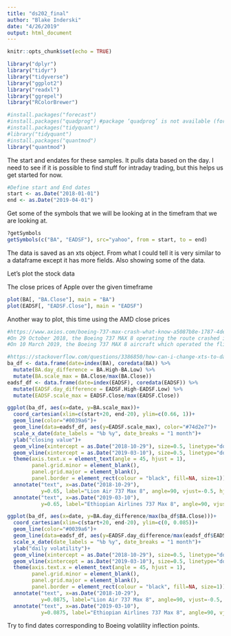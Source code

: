 ```yaml
---
title: "ds202_final"
author: "Blake Inderski"
date: "4/26/2019"
output: html_document
---
```


```r
knitr::opts_chunk$set(echo = TRUE)
```

```r
library("dplyr")
library("tidyr")
library("tidyverse")
library("ggplot2")
library("readxl")
library("ggrepel")
library("RColorBrewer")

#install.packages("forecast")
#install.packages("quadprog") #package ‘quadprog’ is not available (for R version 3.5.1)
#install.packages("tidyquant")
#library("tidyquant")
#install.packages("quantmod")
library("quantmod")
```

The start and endates for these samples. It pulls data based on the day. I need to see if it is possible to find stuff for intraday trading, but this helps us get started for now. 


```r
#Define start and End dates
start <- as.Date("2018-01-01")
end <- as.Date("2019-04-01")
```

Get some of the symbols that we will be looking at in the timefram that we are looking at. 

```r
?getSymbols
getSymbols(c("BA", "EADSF"), src="yahoo", from = start, to = end)
```


The data is saved as an xts object. From what I could tell it is very similar to a dataframe except it has more fields. Also showing some of the data.


Let's plot the stock data

The close prices of Apple over the given timeframe
```r
plot(BA[, "BA.Close"], main = "BA")
plot(EADSF[, "EADSF.Close"], main = "EADSF")
```

Another way to plot, this time using the AMD close prices
```r
#https://www.axios.com/boeing-737-max-crash-what-know-a5087b8e-1787-4de5-bece-d1350d5695cf.html
#On 29 October 2018, the Boeing 737 MAX 8 operating the route crashed into the Java Sea 12 minutes after takeoff, killing all 189 passengers and crew.
#On 10 March 2019, the Boeing 737 MAX 8 aircraft which operated the flight crashed near the town of Bishoftu six minutes after takeoff, killing all 157 people aboard.

#https://stackoverflow.com/questions/3386850/how-can-i-change-xts-to-data-frame-and-keep-index
ba_df <- data.frame(date=index(BA), coredata(BA)) %>% 
  mutate(BA.day_difference = BA.High-BA.Low) %>%
  mutate(BA.scale_max = BA.Close/max(BA.Close))
eadsf_df <- data.frame(date=index(EADSF), coredata(EADSF)) %>% 
  mutate(EADSF.day_difference = EADSF.High-EADSF.Low) %>%
  mutate(EADSF.scale_max = EADSF.Close/max(EADSF.Close))

ggplot(ba_df, aes(x=date, y=BA.scale_max))+
  coord_cartesian(xlim=c(start+20, end-20), ylim=c(0.66, 1))+
  geom_line(color="#0039a6")+
  geom_line(data=eadsf_df, aes(y=EADSF.scale_max), color="#74d2e7")+
  scale_x_date(date_labels = "%b %y", date_breaks = "1 month")+
  ylab("closing value")+
  geom_vline(xintercept = as.Date("2018-10-29"), size=0.5, linetype="dotted")+
  geom_vline(xintercept = as.Date("2019-03-10"), size=0.5, linetype="dotted")+
  theme(axis.text.x = element_text(angle = 45, hjust = 1),
        panel.grid.minor = element_blank(),
        panel.grid.major = element_blank(),
        panel.border = element_rect(colour = "black", fill=NA, size=1))+
  annotate("text", x=as.Date("2018-10-29"), 
           y=0.65, label="Lion Air 737 Max 8", angle=90, vjust=-0.5, hjust=0, size=3)+
  annotate("text", x=as.Date("2019-03-10"), 
           y=0.65, label="Ethiopian Airlines 737 Max 8", angle=90, vjust=-0.5, hjust=0, size=3)

ggplot(ba_df, aes(x=date, y=BA.day_difference/max(ba_df$BA.Close)))+
  coord_cartesian(xlim=c(start+20, end-20), ylim=c(0, 0.085))+
  geom_line(color="#0039a6")+
  geom_line(data=eadsf_df, aes(y=EADSF.day_difference/max(eadsf_df$EADSF.Close)), color="#74d2e7")+
  scale_x_date(date_labels = "%b %y", date_breaks = "1 month")+
  ylab("daily volatility")+
  geom_vline(xintercept = as.Date("2018-10-29"), size=0.5, linetype="dotted")+
  geom_vline(xintercept = as.Date("2019-03-10"), size=0.5, linetype="dotted")+
  theme(axis.text.x = element_text(angle = 45, hjust = 1),
        panel.grid.minor = element_blank(),
        panel.grid.major = element_blank(),
        panel.border = element_rect(colour = "black", fill=NA, size=1))+
  annotate("text", x=as.Date("2018-10-29"), 
           y=0.0875, label="Lion Air 737 Max 8", angle=90, vjust=-0.5, hjust=1, size=3)+
  annotate("text", x=as.Date("2019-03-10"), 
           y=0.0875, label="Ethiopian Airlines 737 Max 8", angle=90, vjust=-0.5, hjust=1, size=3)
```


Try to find dates corresponding to Boeing volatility inflection points.
